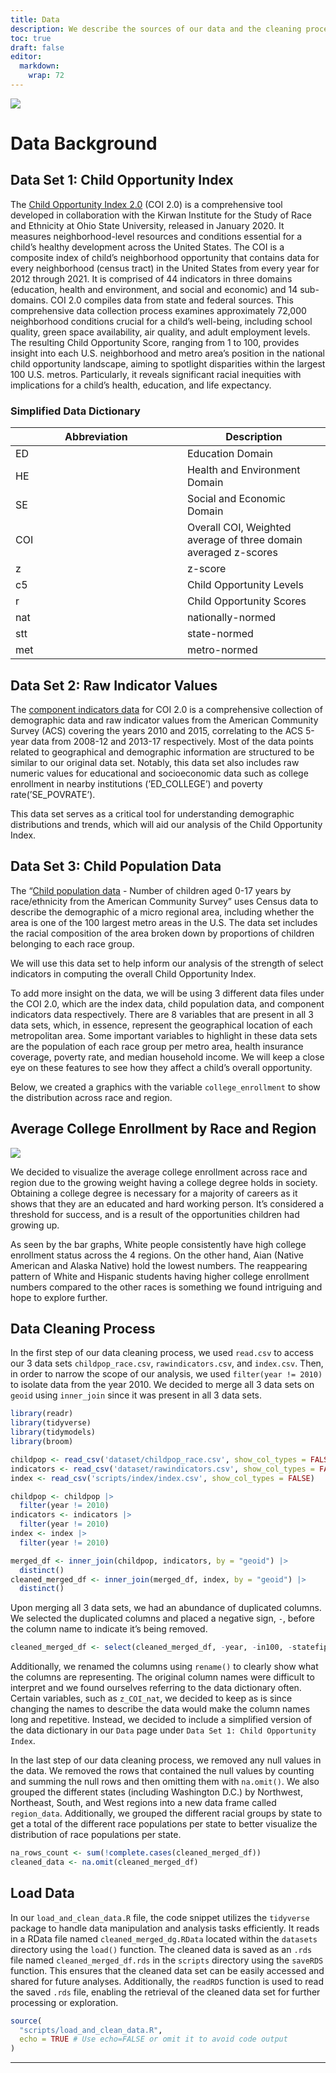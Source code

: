 ```yaml
---
title: Data
description: We describe the sources of our data and the cleaning process.
toc: true
draft: false
editor: 
  markdown: 
    wrap: 72
---
```


![](images/data_page_thumbnail.png)

# Data Background

## Data Set 1: Child Opportunity Index

The [Child Opportunity Index 2.0](https://data.diversitydatakids.org/dataset/coi20-child-opportunity-index-2-0-database) (COI 2.0) is a comprehensive tool developed in collaboration with the Kirwan Institute for the Study of Race and Ethnicity at Ohio State University, released in January 2020.
It measures neighborhood-level resources and conditions essential for a
child's healthy development across the United States. The COI is a
composite index of child's neighborhood opportunity that contains data
for every neighborhood (census tract) in the United States from every
year for 2012 through 2021. It is comprised of 44 indicators in three
domains (education, health and environment, and social and economic) and
14 sub-domains. COI 2.0 compiles data from state and federal sources.
This comprehensive data collection process examines approximately 72,000
neighborhood conditions crucial for a child's well-being, including
school quality, green space availability, air quality, and adult
employment levels. The resulting Child Opportunity Score, ranging from 1
to 100, provides insight into each U.S. neighborhood and metro area's
position in the national child opportunity landscape, aiming to
spotlight disparities within the largest 100 U.S. metros. Particularly,
it reveals significant racial inequities with implications for a child's
health, education, and life expectancy.

### Simplified Data Dictionary

| Abbreviation | Description                                                     |
|---------------------------------------|---------------------------------|
| ED       | Education Domain                                                |
| HE       | Health and Environment Domain                                   |
| SE       | Social and Economic Domain                                      |
| COI      | Overall COI, Weighted average of three domain averaged z-scores |
| z        | z-score                                                         |
| c5       | Child Opportunity Levels                                        |
| r        | Child Opportunity Scores                                        |
| nat      | nationally-normed                                               |
| stt      | state-normed                                                    |
| met      | metro-normed                                                    |

## Data Set 2: Raw Indicator Values

The [component indicators data](https://data.diversitydatakids.org/dataset/coi20-child-opportunity-index-2-0-database/resource/44ee1ea6-a3df-4af3-93b7-c4695d5ab6a6) for COI 2.0 is a comprehensive collection of demographic data and raw indicator values from the American Community
Survey (ACS) covering the years 2010 and 2015, correlating to the ACS
5-year data from 2008-12 and 2013-17 respectively. Most of the data
points related to geographical and demographic information are
structured to be similar to our original data set. Notably, this data
set also includes raw numeric values for educational and socioeconomic
data such as college enrollment in nearby institutions (’ED_COLLEGE’)
and poverty rate(’SE_POVRATE’).

This data set serves as a critical tool for understanding demographic
distributions and trends, which will aid our analysis of the Child
Opportunity Index.

## Data Set 3: Child Population Data

The "[Child population data](https://data.diversitydatakids.org/dataset/coi20-child-opportunity-index-2-0-database/resource/44ee1ea6-a3df-4af3-93b7-c4695d5ab6a6) - Number of children aged 0-17 years by race/ethnicity from the American Community Survey" uses Census data to describe the demographic of a micro regional area, including whether the
area is one of the 100 largest metro areas in the U.S. The data set
includes the racial composition of the area broken down by proportions
of children belonging to each race group.

We will use this data set to help inform our analysis of the strength of
select indicators in computing the overall Child Opportunity Index.

To add more insight on the data, we will be using 3 different data files
under the COI 2.0, which are the index data, child population data, and
component indicators data respectively. There are 8 variables that are
present in all 3 data sets, which, in essence, represent the
geographical location of each metropolitan area. Some important
variables to highlight in these data sets are the population of each
race group per metro area, health insurance coverage, poverty rate, and
median household income. We will keep a close eye on these features to
see how they affect a child’s overall opportunity.

Below, we created a graphics with the variable `college_enrollment` to
show the distribution across race and region.

## Average College Enrollment by Race and Region

![](images/clipboard-3630215259.png)

We decided to visualize the average college enrollment across race and
region due to the growing weight having a college degree holds in
society. Obtaining a college degree is necessary for a majority of
careers as it shows that they are an educated and hard working person.
It's considered a threshold for success, and is a result of the
opportunities children had growing up.

As seen by the bar graphs, White people consistently have high college
enrollment status across the 4 regions. On the other hand, Aian (Native
American and Alaska Native) hold the lowest numbers. The reappearing
pattern of White and Hispanic students having higher college enrollment
numbers compared to the other races is something we found intriguing and
hope to explore further.

## Data Cleaning Process

In the first step of our data cleaning process, we used `read.csv` to
access our 3 data sets `childpop_race.csv`, `rawindicators.csv`, and
`index.csv`. Then, in order to narrow the scope of our analysis, we used
`filter(year != 2010)` to isolate data from the year 2010. We decided to
merge all 3 data sets on `geoid` using `inner_join` since it was present
in all 3 data sets.

```r
library(readr)
library(tidyverse)
library(tidymodels)
library(broom)

childpop <- read_csv('dataset/childpop_race.csv', show_col_types = FALSE)
indicators <- read_csv('dataset/rawindicators.csv', show_col_types = FALSE)
index <- read_csv('scripts/index/index.csv', show_col_types = FALSE)

childpop <- childpop |>
  filter(year != 2010)
indicators <- indicators |>
  filter(year != 2010)
index <- index |>
  filter(year != 2010)

merged_df <- inner_join(childpop, indicators, by = "geoid") |>
  distinct()
cleaned_merged_df <- inner_join(merged_df, index, by = "geoid") |>
  distinct()
```

Upon merging all 3 data sets, we had an abundance of duplicated columns.
We selected the duplicated columns and placed a negative sign, `-`,
before the column name to indicate it's being removed.

```r
cleaned_merged_df <- select(cleaned_merged_df, -year, -in100, -statefips, -stateusps, -pop, -year.y, -msaname15.y, -in100.y, -countyfips.y, -statefips.y, -pop.y, -msaid15.y, -stateusps.y, -countyfips, -pop.x, -msaid15, -msaname15)
```

Additionally, we renamed the columns using `rename()` to clearly show
what the columns are representing. The original column names were
difficult to interpret and we found ourselves referring to the data
dictionary often. Certain variables, such as `z_COI_nat`, we decided to
keep as is since changing the names to describe the data would make the
column names long and repetitive. Instead, we decided to include a
simplified version of the data dictionary in our `Data` page under
`Data Set 1: Child Opportunity Index`.

In the last step of our data cleaning process, we removed any null
values in the data. We removed the rows that contained the null values
by counting and summing the null rows and then omitting them with
`na.omit()`. We also grouped the different states (including Washington
D.C.) by Northwest, Northeast, South, and West regions into a new data
frame called `region_data`. Additionally, we grouped the different
racial groups by state to get a total of the different race populations
per state to better visualize the distribution of race populations per
state.

```r
na_rows_count <- sum(!complete.cases(cleaned_merged_df))
cleaned_data <- na.omit(cleaned_merged_df)
```

## Load Data

In our `load_and_clean_data.R` file, the code snippet utilizes the
`tidyverse` package to handle data manipulation and analysis tasks
efficiently. It reads in a RData file named `cleaned_merged_dg.RData`
located within the `datasets` directory using the `load()` function. The
cleaned data is saved as an `.rds` file named `cleaned_merged_df.rds` in
the `scripts` directory using the `saveRDS` function. This ensures that
the cleaned data set can be easily accessed and shared for future
analyses. Additionally, the `readRDS` function is used to read the saved
`.rds` file, enabling the retrieval of the cleaned data set for further
processing or exploration.

```r
source(
  "scripts/load_and_clean_data.R",
  echo = TRUE # Use echo=FALSE or omit it to avoid code output  
)
```

------------------------------------------------------------------------
